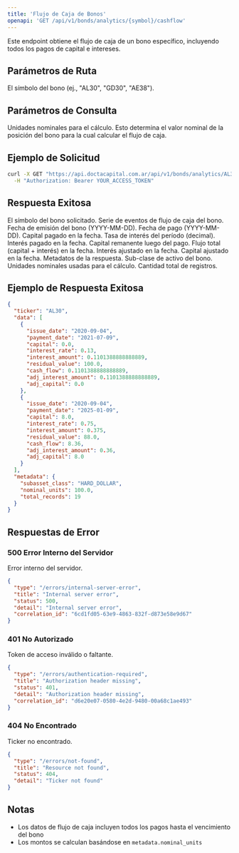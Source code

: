 ```yaml
---
title: 'Flujo de Caja de Bonos'
openapi: 'GET /api/v1/bonds/analytics/{symbol}/cashflow'
---
```


<Note>
  Este endpoint obtiene el flujo de caja de un bono específico, incluyendo todos los pagos de capital e intereses.
</Note>

## Parámetros de Ruta

<ParamField path="symbol" type="string" required default="AL30">
  El símbolo del bono (ej., "AL30", "GD30", "AE38").
</ParamField>

## Parámetros de Consulta

<ParamField query="nominal_units" type="integer" default="100">
  Unidades nominales para el cálculo. Esto determina el valor nominal de la posición del bono para la cual calcular el flujo de caja.
</ParamField>

## Ejemplo de Solicitud

```bash
curl -X GET "https://api.doctacapital.com.ar/api/v1/bonds/analytics/AL30/cashflow/?nominal_units=100" \
  -H "Authorization: Bearer YOUR_ACCESS_TOKEN"
```

## Respuesta Exitosa

<ResponseField name="ticker" type="string">
  El símbolo del bono solicitado.
</ResponseField>

<ResponseField name="data" type="array">
  Serie de eventos de flujo de caja del bono.
</ResponseField>

<ResponseField name="data[].issue_date" type="string">
  Fecha de emisión del bono (YYYY-MM-DD).
</ResponseField>

<ResponseField name="data[].payment_date" type="string">
  Fecha de pago (YYYY-MM-DD).
</ResponseField>

<ResponseField name="data[].capital" type="number">
  Capital pagado en la fecha.
</ResponseField>

<ResponseField name="data[].interest_rate" type="number">
  Tasa de interés del período (decimal).
</ResponseField>

<ResponseField name="data[].interest_amount" type="number">
  Interés pagado en la fecha.
</ResponseField>

<ResponseField name="data[].residual_value" type="number">
  Capital remanente luego del pago.
</ResponseField>

<ResponseField name="data[].cash_flow" type="number">
  Flujo total (capital + interés) en la fecha.
</ResponseField>

<ResponseField name="data[].adj_interest_amount" type="number">
  Interés ajustado en la fecha.
</ResponseField>

<ResponseField name="data[].adj_capital" type="number">
  Capital ajustado en la fecha.
</ResponseField>

<ResponseField name="metadata" type="object">
  Metadatos de la respuesta.
</ResponseField>

<ResponseField name="metadata.subasset_class" type="string">
  Sub-clase de activo del bono.
</ResponseField>

<ResponseField name="metadata.nominal_units" type="number">
  Unidades nominales usadas para el cálculo.
</ResponseField>

<ResponseField name="metadata.total_records" type="number">
  Cantidad total de registros.
</ResponseField>

## Ejemplo de Respuesta Exitosa

```json
{
  "ticker": "AL30",
  "data": [
    {
      "issue_date": "2020-09-04",
      "payment_date": "2021-07-09",
      "capital": 0.0,
      "interest_rate": 0.13,
      "interest_amount": 0.1101388888888889,
      "residual_value": 100.0,
      "cash_flow": 0.1101388888888889,
      "adj_interest_amount": 0.1101388888888889,
      "adj_capital": 0.0
    },
    {
      "issue_date": "2020-09-04",
      "payment_date": "2025-01-09",
      "capital": 8.0,
      "interest_rate": 0.75,
      "interest_amount": 0.375,
      "residual_value": 88.0,
      "cash_flow": 8.36,
      "adj_interest_amount": 0.36,
      "adj_capital": 8.0
    }
  ],
  "metadata": {
    "subasset_class": "HARD_DOLLAR",
    "nominal_units": 100.0,
    "total_records": 19
  }
}
```

## Respuestas de Error

### 500 Error Interno del Servidor
Error interno del servidor.

```json
{
  "type": "/errors/internal-server-error",
  "title": "Internal server error",
  "status": 500,
  "detail": "Internal server error",
  "correlation_id": "6cd1fd05-63e9-4863-832f-d873e58e9d67"
}
```

### 401 No Autorizado
Token de acceso inválido o faltante.

```json
{
  "type": "/errors/authentication-required",
  "title": "Authorization header missing",
  "status": 401,
  "detail": "Authorization header missing",
  "correlation_id": "d6e20e07-0580-4e2d-9480-00a68c1ae493"
}
```

### 404 No Encontrado
Ticker no encontrado.

```json
{
  "type": "/errors/not-found",
  "title": "Resource not found",
  "status": 404,
  "detail": "Ticker not found"
}
```

## Notas

- Los datos de flujo de caja incluyen todos los pagos hasta el vencimiento del bono
- Los montos se calculan basándose en `metadata.nominal_units`